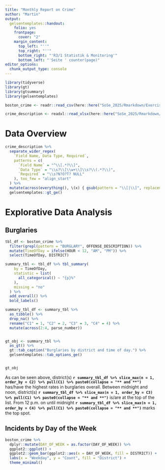 ```yaml
---
title: "Monthly Report on Crime"
author: "Martin"
output: 
  gelsentemplates::handout:
    folio: yes
    frontpage:
      cover: "2"
    margin_content:
      top_left: "''"
      top_right: "''"
      bottom_right: "'R3/1 Statistik & Monitoring'"
      bottom_left: "'Seite ' counter(page)"
editor_options: 
  chunk_output_type: console
---
```


```r
library(tidyverse)
library(gt)
library(gtsummary)
library(gelsentemplates)
```

```r
boston_crime <- readr::read_csv(here::here("SoSe_2025/Rmarkdown/Exercise/2025/BostonCrime.csv"))

crime_description <- readxl::read_xlsx(here::here("SoSe_2025/Rmarkdown/Exercise/2025/rmscrimeincidentfieldexplanation.xlsx"))
```



# Data Overview

```r
crime_description %>%
  separate_wider_regex(
    `Field Name, Data Type, Required`,
    patterns = c(
      `Field Name` = "^\\[.*?\\]",
      `Data Type` = "\\s?\\[\\w+\\]\\s?\\(.*?\\)",
      `Required` = "\\s?N?O?T? NULL"
    ), too_few = "align_start"
  ) %>%
  mutate(across(everything(), \(x) { gsub(pattern = "\\[|\\]", replacement = "", trimws(x)) } )) %>%
  gelsentemplates::gt_ge()
```

# Explorative Data Analysis

## Burglaries

```r
tbl_df <- boston_crime %>%
  filter(grepl(pattern = "BURGLARY", OFFENSE_DESCRIPTION)) %>%
  mutate(TimeOfDay = ifelse(HOUR < 12, "AM", "PM")) %>%
  select(TimeOfDay, DISTRICT)

summary_tbl <- tbl_df %>% tbl_summary(
    by = TimeOfDay,
    statistic = list(
      all_categorical() ~ "{p}%"
    ),
    missing = "no"
  ) %>%
  add_overall() %>%
  bold_labels()

summary_tbl_df <- summary_tbl %>%
  as_tibble() %>%
  drop_na() %>%
  rename("C1" = 1, "C2" = 2, "C3" = 3, "C4" = 4) %>%
  mutate(across(2:4, parse_number))


gt_obj <- summary_tbl %>%
  as_gt() %>%
  gt::tab_caption("Burglaries by district and time of day.") %>%
  gelsentemplates::tab_options_ge() 


gt_obj
```

As can be seen above, district(s) **`r summary_tbl_df %>% slice_max(n = 1, order_by = C2) %>% pull(C1) %>% paste0(collapse = "** and **")`** has/have the highest rates in burglaries overall. Between midnight and noon, district(s) **`r summary_tbl_df %>% slice_max(n = 1, order_by = C3) %>% pull(C1) %>% paste0(collapse = "** and **")`** is/are at the top of the list.
From 12 p.m. on until midnight **`r summary_tbl_df %>% slice_max(n = 1, order_by = C4) %>% pull(C1) %>% paste0(collapse = "** and **")`** marks the top spot.



##  Incidents by Day of the Week

```r
boston_crime %>%
  dplyr::mutate(DAY_OF_WEEK = as.factor(DAY_OF_WEEK)) %>%
  ggplot2::ggplot() +
  ggplot2::geom_bar(ggplot2::aes(x = DAY_OF_WEEK, fill = DISTRICT)) +
  labs(x = "Weekday", y = "Count", fill = "District") +
  theme_minimal()


```


